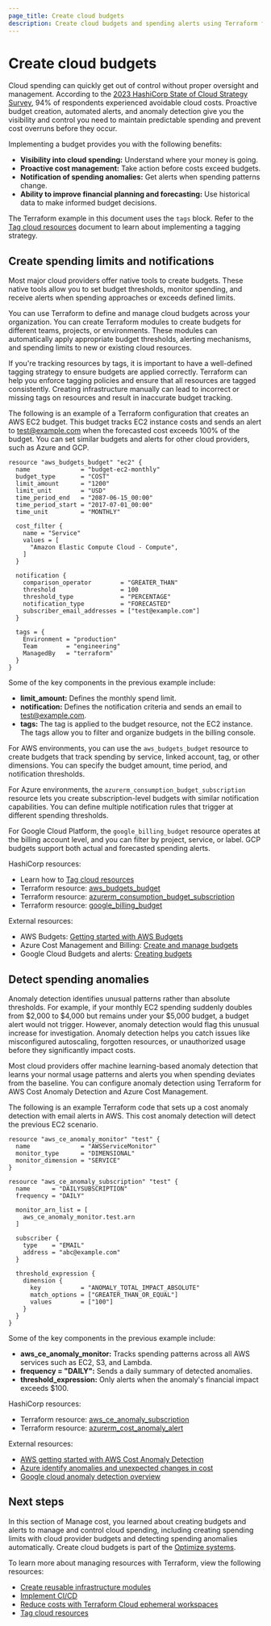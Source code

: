 ```yaml
---
page_title: Create cloud budgets
description: Create cloud budgets and spending alerts using Terraform for AWS, Azure, and GCP. Implement cost monitoring, anomaly detection, and automated notifications with infrastructure as code.
---
```


# Create cloud budgets

Cloud spending can quickly get out of control without proper oversight and management. According to the [2023 HashiCorp State of Cloud Strategy Survey](https://www.hashicorp.com/en/blog/hashicorp-state-of-cloud-strategy-survey-2023-maturity-drives-operational-efficiency), 94% of respondents experienced avoidable cloud costs. Proactive budget creation, automated alerts, and anomaly detection give you the visibility and control you need to maintain predictable spending and prevent cost overruns before they occur.

Implementing a budget provides you with the following benefits:

- **Visibility into cloud spending:** Understand where your money is going.
- **Proactive cost management:** Take action before costs exceed budgets.
- **Notification of spending anomalies:** Get alerts when spending patterns change.
- **Ability to improve financial planning and forecasting:** Use historical data to make informed budget decisions.

<Note>

The Terraform example in this document uses the `tags` block. Refer to the [Tag cloud resources](/well-architected-framework/optimize-systems/lifecycle-management/tag-cloud-resources) document to learn about implementing a tagging strategy.

</Note>

## Create spending limits and notifications

Most major cloud providers offer native tools to create budgets. These native tools allow you to set budget thresholds, monitor spending, and receive alerts when spending approaches or exceeds defined limits. 

You can use Terraform to define and manage cloud budgets across your organization. You can create Terraform modules to create budgets for different teams, projects, or environments. These modules can automatically apply appropriate budget thresholds, alerting mechanisms, and spending limits to new or existing cloud resources.

If you're tracking resources by tags, it is important to have a well-defined tagging strategy to ensure budgets are applied correctly. Terraform can help you enforce tagging policies and ensure that all resources are tagged consistently. Creating infrastructure manually can lead to incorrect or missing tags on resources and result in inaccurate budget tracking.

The following is an example of a Terraform configuration that creates an AWS EC2 budget. This budget tracks EC2 instance costs and sends an alert to test@example.com when the forecasted cost exceeds 100% of the budget. You can set similar budgets and alerts for other cloud providers, such as Azure and GCP.

```hcl
resource "aws_budgets_budget" "ec2" {
  name              = "budget-ec2-monthly"
  budget_type       = "COST"
  limit_amount      = "1200"
  limit_unit        = "USD"
  time_period_end   = "2087-06-15_00:00"
  time_period_start = "2017-07-01_00:00"
  time_unit         = "MONTHLY"

  cost_filter {
    name = "Service"
    values = [
      "Amazon Elastic Compute Cloud - Compute",
    ]
  }

  notification {
    comparison_operator        = "GREATER_THAN"
    threshold                  = 100
    threshold_type             = "PERCENTAGE"
    notification_type          = "FORECASTED"
    subscriber_email_addresses = ["test@example.com"]
  }

  tags = {
    Environment = "production"
    Team        = "engineering"
    ManagedBy   = "terraform"
  }
}
```

Some of the key components in the previous example include:

- **limit_amount:** Defines the monthly spend limit.
- **notification:** Defines the notification criteria and sends an email to test@example.com.
- **tags:** The tag is applied to the budget resource, not the EC2 instance. The tags allow you to filter and organize budgets in the billing console.

For AWS environments, you can use the `aws_budgets_budget` resource to create budgets that track spending by service, linked account, tag, or other dimensions. You can specify the budget amount, time period, and notification thresholds. 

For Azure environments, the `azurerm_consumption_budget_subscription` resource lets you create subscription-level budgets with similar notification capabilities. You can define multiple notification rules that trigger at different spending thresholds.

For Google Cloud Platform, the `google_billing_budget` resource operates at the billing account level, and you can filter by project, service, or label. GCP budgets support both actual and forecasted spending alerts.

HashiCorp resources:

- Learn how to [Tag cloud resources](/well-architected-framework/optimize-systems/lifecycle-management/tag-cloud-resources)
- Terraform resource: [aws_budgets_budget](https://registry.terraform.io/providers/hashicorp/aws/latest/docs/resources/budgets_budget)
- Terraform resource: [azurerm_consumption_budget_subscription](https://registry.terraform.io/providers/hashicorp/azurerm/latest/docs/resources/consumption_budget_subscription)
- Terraform resource: [google_billing_budget](https://registry.terraform.io/providers/hashicorp/google/latest/docs/resources/billing_budget)

External resources:

- AWS Budgets: [Getting started with AWS Budgets](https://docs.aws.amazon.com/cost-management/latest/userguide/budgets-managing-costs.html)
- Azure Cost Management and Billing: [Create and manage budgets](https://learn.microsoft.com/en-us/azure/cost-management-billing/costs/tutorial-acm-create-budgets)
- Google Cloud Budgets and alerts: [Creating budgets](https://cloud.google.com/billing/docs/how-to/budgets)

## Detect spending anomalies

Anomaly detection identifies unusual patterns rather than absolute thresholds. For example, if your monthly EC2 spending suddenly doubles from $2,000 to $4,000 but remains under your $5,000 budget, a budget alert would not trigger. However, anomaly detection would flag this unusual increase for investigation. Anomaly detection helps you catch issues like misconfigured autoscaling, forgotten resources, or unauthorized usage before they significantly impact costs.

Most cloud providers offer machine learning-based anomaly detection that learns your normal usage patterns and alerts you when spending deviates from the baseline. You can configure anomaly detection using Terraform for AWS Cost Anomaly Detection and Azure Cost Management.

The following is an example Terraform code that sets up a cost anomaly detection with email alerts in AWS. This cost anomaly detection will detect the previous EC2 scenario.

```hcl
resource "aws_ce_anomaly_monitor" "test" {
  name              = "AWSServiceMonitor"
  monitor_type      = "DIMENSIONAL"
  monitor_dimension = "SERVICE"
}

resource "aws_ce_anomaly_subscription" "test" {
  name      = "DAILYSUBSCRIPTION"
  frequency = "DAILY"

  monitor_arn_list = [
    aws_ce_anomaly_monitor.test.arn
  ]

  subscriber {
    type    = "EMAIL"
    address = "abc@example.com"
  }

  threshold_expression {
    dimension {
      key           = "ANOMALY_TOTAL_IMPACT_ABSOLUTE"
      match_options = ["GREATER_THAN_OR_EQUAL"]
      values        = ["100"]
    }
  }
}
```

Some of the key components in the previous example include:
- **aws_ce_anomaly_monitor:** Tracks spending patterns across all AWS services such as EC2, S3, and Lambda.
- **frequency = "DAILY":** Sends a daily summary of detected anomalies.
- **threshold_expression:** Only alerts when the anomaly's financial impact exceeds $100.

HashiCorp resources:

- Terraform resource: [aws_ce_anomaly_subscription](https://registry.terraform.io/providers/hashicorp/aws/latest/docs/resources/ce_anomaly_subscription)
- Terraform resource: [azurerm_cost_anomaly_alert](https://registry.terraform.io/providers/hashicorp/azurerm/latest/docs/resources/cost_anomaly_alert)

External resources:

- [AWS getting started with AWS Cost Anomaly Detection](https://docs.aws.amazon.com/cost-anomaly/latest/userguide/what-is-cost-anomaly.html)
- [Azure identify anomalies and unexpected changes in cost](https://learn.microsoft.com/en-us/azure/cost-management-billing/understand/analyze-unexpected-charges)
- [Google cloud anomaly detection overview](https://cloud.google.com/bigquery/docs/anomaly-detection-overview)

## Next steps

In this section of Manage cost, you learned about creating budgets and alerts to manage and control cloud spending, including creating spending limits with cloud provider budgets and detecting spending anomalies automatically. Create cloud budgets is part of the [Optimize systems](/well-architected-framework/optimize-systems).

To learn more about managing resources with Terraform, view the following resources:
- [Create reusable infrastructure modules](/well-architected-framework/define-and-automate-processes/define/modules)
- [Implement CI/CD](/well-architected-framework/define-and-automate-processes/automate/cicd)
- [Reduce costs with Terraform Cloud ephemeral workspaces](https://www.youtube.com/watch?v=-woCmG8yGdA)
- [Tag cloud resources](/well-architected-framework/optimize-systems/lifecycle-management/tag-cloud-resources)